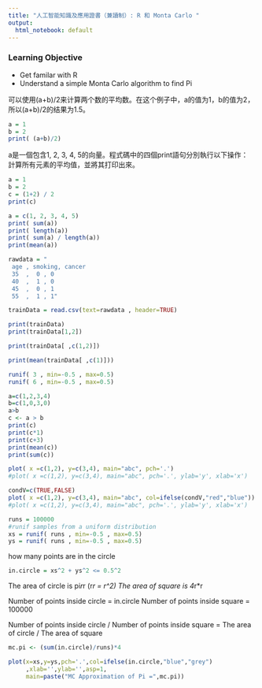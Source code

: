 ```yaml
---
title: "人工智能知識及應用證書（兼讀制）: R 和 Monta Carlo "
output:
  html_notebook: default
--- 
```


### Learning Objective
- Get familar with R 
- Understand a simple Monta Carlo algorithm to find Pi 


可以使用(a+b)/2来计算两个数的平均数。在这个例子中，a的值为1，b的值为2，所以(a+b)/2的结果为1.5。
```r
a = 1
b = 2
print( (a+b)/2) 
```

a是一個包含1, 2, 3, 4, 5的向量。程式碼中的四個print語句分別執行以下操作：
計算所有元素的平均值，並將其打印出來。
```r
a = 1
b = 2
c = (1+2) / 2
print(c)
```

```r
a = c(1, 2, 3, 4, 5)
print( sum(a))
print( length(a))
print( sum(a) / length(a))
print(mean(a))
```

```r
rawdata = "
 age , smoking, cancer
 35  ,  0 , 0
 40  ,  1 , 0
 45  ,  0 , 1
 55  ,  1 , 1"

trainData = read.csv(text=rawdata , header=TRUE)

print(trainData)
print(trainData[1,2])
```
```r
print(trainData[ ,c(1,2)])
```
```r
print(mean(trainData[ ,c(1)]))
```


```r
runif( 3 , min=-0.5 , max=0.5)
runif( 6 , min=-0.5 , max=0.5)
```

```r
a=c(1,2,3,4)
b=c(1,0,3,0)
a>b
c <- a > b
print(c)
print(c*1)
print(c+3)
print(mean(c))
print(sum(c))
```

```r
plot( x =c(1,2), y=c(3,4), main="abc", pch='.')
#plot( x =c(1,2), y=c(3,4), main="abc", pch='.', ylab='y', xlab='x')
```

```r
condV=c(TRUE,FALSE)
plot( x =c(1,2), y=c(3,4), main="abc", col=ifelse(condV,"red","blue"))
#plot( x =c(1,2), y=c(3,4), main="abc", pch='.', ylab='y', xlab='x')
```





```r
runs = 100000
#runif samples from a uniform distribution
xs = runif( runs , min=-0.5 , max=0.5)
ys = runif( runs , min=-0.5 , max=0.5)
```

how many points are in the circle
```r
in.circle = xs^2 + ys^2 <= 0.5^2
```

The area of circle is pi*r*r  (r*r = r^2) 
The area of square is 4*r*r

Number of points inside circle = in.circle
Number of points inside square = 100000


Number of points inside circle / Number of points inside square = The area of circle / The area of square 
```r
mc.pi <- (sum(in.circle)/runs)*4
```

```r
plot(x=xs,y=ys,pch='.',col=ifelse(in.circle,"blue","grey")
     ,xlab='',ylab='',asp=1,
     main=paste("MC Approximation of Pi =",mc.pi))
```
